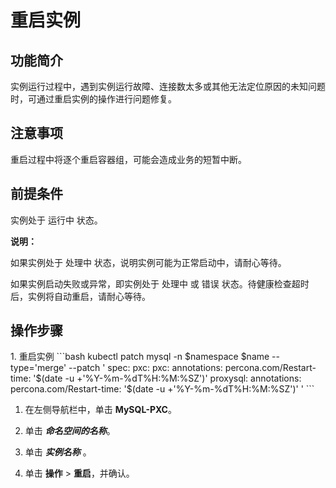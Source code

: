 # 重启实例

## 功能简介
实例运行过程中，遇到实例运行故障、连接数太多或其他无法定位原因的未知问题时，可通过重启实例的操作进行问题修复。

## 注意事项
重启过程中将逐个重启容器组，可能会造成业务的短暂中断。

## 前提条件 
实例处于 运行中 状态。

**说明：**

如果实例处于 处理中 状态，说明实例可能为正常启动中，请耐心等待。

如果实例启动失败或异常，即实例处于 处理中 或 错误 状态。待健康检查超时后，实例将自动重启，请耐心等待。

## 操作步骤
<Tabs>
<Tab label="命令行操作">
1. 重启实例
```bash
kubectl patch mysql -n $namespace $name --type='merge' --patch '
spec:
    pxc:
      pxc:
          annotations:
              percona.com/Restart-time: '$(date -u +'%Y-%m-%dT%H:%M:%SZ')'
      proxysql:
          annotations:
              percona.com/Restart-time: '$(date -u +'%Y-%m-%dT%H:%M:%SZ')'    
'
```
</Tab>

<Tab label="界面操作">

1. 在左侧导航栏中，单击 **MySQL-PXC**。

2. 单击 ***命名空间的名称***。

2. 单击 ***实例名称*** 。
    
3. 单击 **操作** > **重启**，并确认。
</Tab>
</Tabs>

